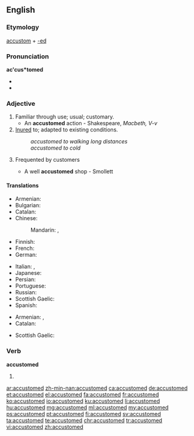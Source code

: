 ==English==

===Etymology===
[[accustom]] + [[-ed]]

===Pronunciation===
'''ac'cus*tomed'''
* {{IPA|/ə.ˈkəs.təm.əd/}}
* {{audio|En-ca-accustomed.ogg|Audio (CA)}}

===Adjective===
{{en-adj}}

# Familiar through use; usual; customary.
#* An '''accustomed''' action - Shakespeare, ''Macbeth, V-v''
# [[inure|Inured]] to; adapted to existing conditions.
#: ''accustomed to walking long distances''
#: ''accustomed to cold''
# {{context|obsolete|lang=en}} Frequented by customers
#* A well '''accustomed''' shop - Smollett

====Translations====
{{trans-top|familiar}}
* Armenian: {{t-|hy|սովորական|tr=sovorakan}}
* Bulgarian: {{t+|bg|свикнал}}
* Catalan: {{t-|ca|acostumat}}
* Chinese:
*: Mandarin: {{t|cmn|習慣|sc=Hani}}, {{t|cmn|习惯|tr=xíguàn|sc=Hani}}
* Finnish: {{t+|fi|tottunut}}
* French: {{t+|fr|accoutumé}}
* German: {{t+|de|gewohnt}}
{{trans-mid}}
* Italian: {{t-|it|abituato}}, {{t+|it|avvezzo}}
* Japanese: {{t-|ja|慣れる|tr=なれた, nareta|alt=慣れた|sc=Jpan}}
* Persian: {{t+|fa|آشنا|tr=âšnâ|sc=fa-Arab}}
* Portuguese: {{t+|pt|acostumado|m}}
* Russian: {{t+|ru|привыкший|tr=privýkšij|sc=Cyrl}}
* Scottish Gaelic: {{t-|gd|cleachdte}}
* Spanish: {{t+|es|acostumbrado}}
{{trans-bottom}}

{{trans-top|inured to; adapted to existing conditions}}
* Armenian: {{t-|hy|սովոր|tr=sovor}},  {{t-|hy|վարժված|tr=varžvaç}}
* Catalan: {{t-|ca|acostumat}}
{{trans-mid}}
* Scottish Gaelic: {{t-|gd|cleachdte}}
{{trans-bottom}}

===Verb===
'''accustomed'''

# {{en-past of|accustom}}

[[ar:accustomed]]
[[zh-min-nan:accustomed]]
[[ca:accustomed]]
[[de:accustomed]]
[[et:accustomed]]
[[el:accustomed]]
[[fa:accustomed]]
[[fr:accustomed]]
[[ko:accustomed]]
[[io:accustomed]]
[[ku:accustomed]]
[[li:accustomed]]
[[hu:accustomed]]
[[mg:accustomed]]
[[ml:accustomed]]
[[my:accustomed]]
[[ps:accustomed]]
[[pt:accustomed]]
[[fi:accustomed]]
[[sv:accustomed]]
[[ta:accustomed]]
[[te:accustomed]]
[[chr:accustomed]]
[[tr:accustomed]]
[[vi:accustomed]]
[[zh:accustomed]]